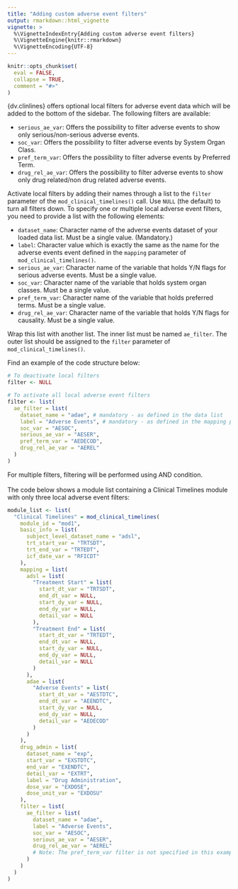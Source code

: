 ```yaml
---
title: "Adding custom adverse event filters"
output: rmarkdown::html_vignette
vignette: >
  %\VignetteIndexEntry{Adding custom adverse event filters}
  %\VignetteEngine{knitr::rmarkdown}
  %\VignetteEncoding{UTF-8}
---
```


```r
knitr::opts_chunk$set(
  eval = FALSE,
  collapse = TRUE,
  comment = "#>"
)
```


{dv.clinlines} offers optional local filters for adverse event data which will be added to the bottom of the sidebar. The following filters are available:

-   `serious_ae_var`: Offers the possibility to filter adverse events to show only serious/non-serious adverse events.
-   `soc_var`: Offers the possibility to filter adverse events by System Organ Class.
-   `pref_term_var`: Offers the possibility to filter adverse events by Preferred Term.
-   `drug_rel_ae_var`: Offers the possibility to filter adverse events to show only drug related/non drug related adverse events.

Activate local filters by adding their names through a list to the `filter` parameter of the `mod_clinical_timelines()` call. Use `NULL` (the default) to turn all filters down. To specify one or multiple local adverse event filters, you need to provide a list with the following elements:

-   `dataset_name`: Character name of the adverse events dataset of your loaded data list. Must be a single value. (Mandatory.)
-   `label`: Character value which is exactly the same as the name for the adverse events event defined in the `mapping` parameter of `mod_clinical_timelines()`.
-   `serious_ae_var`: Character name of the variable that holds Y/N flags for serious adverse events. Must be a single value.
-   `soc_var`: Character name of the variable that holds system organ classes. Must be a single value.
-   `pref_term_var`: Character name of the variable that holds preferred terms. Must be a single value.
-    `drug_rel_ae_var`: Character name of the variable that holds Y/N flags for causality. Must be a single value.

Wrap this list with another list. The inner list must be named `ae_filter`. The outer list should be assigned to the `filter` parameter of `mod_clinical_timelines()`. 


Find an example of the code structure below:
```r
# To deactivate local filters
filter <- NULL

# To activate all local adverse event filters
filter <- list(
  ae_filter = list(
    dataset_name = "adae", # mandatory - as defined in the data list
    label = "Adverse Events", # mandatory - as defined in the mapping parameter
    soc_var = "AESOC",
    serious_ae_var = "AESER",
    pref_term_var = "AEDECOD",
    drug_rel_ae_var = "AEREL"
  )
)
```


For multiple filters, filtering will be performed using AND condition.
<br>
<br>
The code below shows a module list containing a Clinical Timelines module with only three local adverse event filters:

```r
module_list <- list(
  "Clinical Timelines" = mod_clinical_timelines(
    module_id = "mod1",
    basic_info = list(
      subject_level_dataset_name = "adsl",
      trt_start_var = "TRTSDT",
      trt_end_var = "TRTEDT",
      icf_date_var = "RFICDT"
    ),
    mapping = list(
      adsl = list(
        "Treatment Start" = list(
          start_dt_var = "TRTSDT",
          end_dt_var = NULL,
          start_dy_var = NULL,
          end_dy_var = NULL,
          detail_var = NULL
        ),
        "Treatment End" = list(
          start_dt_var = "TRTEDT",
          end_dt_var = NULL,
          start_dy_var = NULL,
          end_dy_var = NULL,
          detail_var = NULL
        )
      ),
      adae = list(
        "Adverse Events" = list(
          start_dt_var = "AESTDTC",
          end_dt_var = "AEENDTC",
          start_dy_var = NULL,
          end_dy_var = NULL,
          detail_var = "AEDECOD"
        )
      )
    ),
    drug_admin = list(
      dataset_name = "exp",
      start_var = "EXSTDTC",
      end_var = "EXENDTC",
      detail_var = "EXTRT",
      label = "Drug Administration",
      dose_var = "EXDOSE",
      dose_unit_var = "EXDOSU"
    ),
    filter = list(
      ae_filter = list(
        dataset_name = "adae",
        label = "Adverse Events",
        soc_var = "AESOC",
        serious_ae_var = "AESER",
        drug_rel_ae_var = "AEREL"
        # Note: The pref_term_var filter is not specified in this example.
      )
    )
  )
)
```
